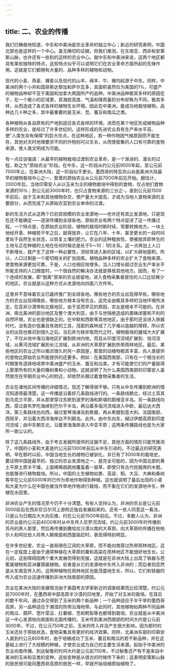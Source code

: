 ```yaml
---
---
---
```

title: 二、农业的传播
---



我们已确凿地知道，中东和中美洲是农业革命的独立中心；新近的研究表明，中国北部也是这样的一个中心。虽无确切的证据，但我们推测，在东南亚、西非和安第斯山脉，也许还有一些别的这样的农业中心。就中东和中美洲来说，这两个地区都具有某些独特的特点，这些特点似乎可以说明它们在农业革命方面所起的先锋作用。这就是它们都拥有大量的、品种多样的植物和动物。

现代的小麦、燕麦、裸麦以及现代的山羊、绵羊、牛、猪均起源于中东。同样，中美洲的两个小共和国哥斯达黎加和萨尔瓦多，其面积虽然仅为美国的1%，可盛产的植物品种却不亚于美国和加拿大两国所产的品种。中美洲品种极其多样的原因在于，在一个极小的区域里，其海拔高度、气温和降雨量的分布却殊为不同，极其多样，从而造成了各式各样的植物生长环境。因此在中美洲，能成功地栽培植物，品种达几十种之多，其中最重要的是玉米、苋、蚕豆和南瓜之类。

各种植物从各自原有的产地到适应各式各样的环境，进而在某个地区形成植物品种多样的农业，是经过了许多世纪的。这样形成的先进农业具有生产率水平高、使"人类生存有保障"的巨大优点。在这种地区，若一种作物因气候原因而不能生存，其他对天时地理要求不同的作物则可以生长，从而使密集的人口有可靠的食物来源，使人类文明成为可能。

有一点应该强调：从最早的植物栽培过渡到农业革命，是一个渐进的、漫长的过程，称之为"原始农业"阶段。在中东，这一阶段从约公元前9500年起，至公元前7500年止。在美洲大陆，这一阶段似乎更长。墨西哥的特瓦坎山谷是美洲大陆最早的植物栽培中心之一，那里的原始农业从公元前70O0年前后开始。据估计，200O年后，当地印第安人从以玉米为主的植物栽培中得到的食物，仅占他们食物来源的10％；到公元前3000年时，也只占食物来源的三分之-。直到公元前1500年前后，由于玉米和其他植物杂交，使产量大大提高，才成为当地人食物来源的主要部分，从而完成了从原始农亚到农业单命的过渡。

新的生活方式从这两个已初具规模的农业发源地——也许还有其比发源地，只是现在还不能确定——逐渐传播到全球各地。原始农业有两个特点促进了这一传播过程。一个特点是，在原始农业阶段，植物的栽培时断时续，常要转换地方。一块土地经开垦、种植若干年之后，就得放弃，让它在八年、十年、甚至更长的一段时间里处于自然生长状态，以恢复土壤的肥力。农业的这种粗放性，使被放弃即养生的土地与正在种植的土地在任何时候总是处于5～10：1的关系。这一点再加上人口不断增长，就产生了这样一种必要性，须经常进入新的区域，以扩大耕地面积。所以，人口过剩是一个密切相关的扩张因素。植物品种多样的农业扩大了食物来源，使食物来源更加可靠，于是，人口也相应地增多。当人口增长超过农业生产率水平所能支待的人口限度时，一个很自然的解决办法就是移居其他地方。因而，有了一个连续的发展，即"脱离"原来的农业居留地，进入食物采集者居住的人口比较稀少的地区。农业就是以这种方式从发源地向四面八方传布。

这里并不意味着农业已最终推广到全球各地。哪些地方的农业出现得早些，哪些地方的农业出现得晚些，哪些地方根本没有农业，这完全由极其多样的当地环境所决定。在亚非沙漠带和北极地区，由于显而早见的原因，农业是根本不可能的。在非洲、南北美洲的部分地区及整个澳大利亚，由于与世隔绝造成的愚昧闭塞和不利的自然环境，农业也是很缺乏的。在中欧和西欧等其他地区，由于那时还没进入铁器时代，没有造价低廉且有效的工具，茂密的森林成了几乎难以逾越的障碍，所以农业的出现也推迟到很久之后。当石斧为铁斧取而代之时，植物栽培的疆域大大扩展了，不仅从地中海沿海地区扩展到欧洲内地，而且从印度河流域扩展到．恒河流域，从黄河流域扩展到长江流域，从非洲的大草原扩展到热带雨林地区。最后，某些地区的农业之所以推迟很久的另一原因是，那里的动植物极其丰富，向人类提供的食物比原始农业所能提供的还要多。例如：在美国西南部，只有在一个相当长的时期里有选择地培育中美洲盛产的玉米、蚕豆和瓜类，才有可能使它们的产量抵得上那里所有的大量的橡树果和小动物。这就说明了为什么美国西南部的印第安人虽然居住在早期农业中心的附近，却依然长期过着食物采集者的生活。

农业在诸地区间传播的详细情况，现还了解得很不够。只有从中东传播到欧洲的情况知道得最清楚。这一传播是沿着好几条路线进行的。一条路线朝北，经过土耳其到乌克兰平原，并从那里穿过东欧到波罗的海和斯堪的那维亚半岛。另一条路线向西，穿过直布罗陀海峡到巴尔干半岛，再沿着多瑙河流域进入中欧，最后达大西洋。第三条路线也向西，越过爱琴海诸岛到希腊，再从希腊到意大利、法国南部、西班牙，并沿着大西洋海岸达不列颠岛。此外。由中东向东，越过伊朗高原到印度河流域；由中东朝东北，沿着里海海岸进入中亚平原；这两条传播路线也是为大家所一致公认的。

除了这几条路线外，由于考古发掘所提供的证据不足，其他方面的情形只能凭推测了。中国的小麦和大麦是约公元前1300年前后从中东引进的。不过最近的研究表明，早在那时以前，中国当地生长的植物已被驯化，并已有了3000年的栽培史。要证明中国是最早的、独立的农业发源地之一，是完全可能的，因为中国北部的黄土平原土质半干燥，上面稀稀疏疏地覆盖着一层草，即使只有古代挖掘用的木棍，也能够进行植物栽培。所以，中国的土生植物如黍、高梁、稻、大豆、大麻和桑树等早在公元前5000年时已作为旱地作物得到种植。这也就说明了最后出现的小麦和大麦为什么在中国也被当作旱地作物进行栽培，而不象在它们的发源地中东，种植在水田里。

非洲农业产生的情况至今仍不十分清楚。有些人坚持认为，非洲的农业是公元前5000前后在西非尼日尔河上游附近独自发展起来的。还有一些人同意这一看法，只是认为日期应大大向后推，约在公元前15O0年前后。不过，多数人认为，非洲的农业是约公元前40O0年时从中东传入尼罗河流域，约公元前3000年时传播到苏丹的黑人那里，然后再传播到撒哈拉沙漠以南的大草原。向大草原的传播在柏柏尔人和阿拉伯人将黑人朝南面和西面驱赶时，表现得特别明显。

在许多世纪里，农业一直局限在辽阔的大草原，而不能向南穿过热带雨林地区。这在一定程度上是由于通常种植在大草原的粟和高粱在雨林地区不能很好地生长。公元初，这些障碍因两个重大发展而得到克服，这就是在非洲大陆上出现了铁器与芭蕉属植物和亚洲薯蓣属植物。前者是从它的发源地中东传入非洲的；而后者则显然是从东南亚传入的。这两种植物在雨林地区也能茂盛地生长，所以，它们和铁器的传入成为农业迅速传播到非洲大陆南部的原因。

农业在美洲大陆的发展情况由于美国考古学家新近的调查结果而比较清楚。约公元前7000年时，在墨西哥中部高原半沙漠的凹地里，开始了对玉米的栽培。在其后的数千年间，通过杂交得到了玉米的两个新品种；一个品种适应于半干旱的墨西哥高原，另一品种适应于潮湿的热带沿海地带。与此同时，其他植物如两种不同品种的南瓜、葫芦、宽叶菜豆、红番椒、苋和鳄梨等也都得到栽培。农业就是从中美洲这一中心发源地向南面和北面传播的。玉米传到美洲西南部的时间大约是公元前3000年，不过，在公元750年之前，玉米的传入并没产生很大影响，因为那时的玉米还处于原始状态，食物采集具有更好的经济效果。同样，北美洲东部的印第安人直到约公元800年时，由于培植成功了玉米、蚕豆和南瓜的若干新品种，并在这基础上进行了大规模的种植，才使农业成为自己的主要生活来源。起始于中美洲的农业向南传播、到达秘鲁的时间大约是公元前750年。不过秘鲁还产有不是来自中美洲的玉米和豆类的变种，这些变种是从很古的时候传下来的；这表明安第斯山脉的居民很可能同墨西哥高原的居民一样，早就开始培植原始植物了。